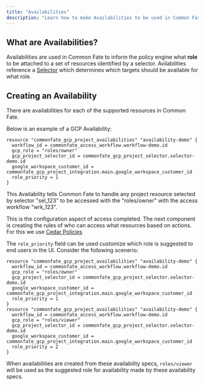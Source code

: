 ```yaml
---
title: "Availabilities"
description: "Learn how to make Availabilities to be used in Common Fate."
---
```


## What are Availabilities?

Availabilities are used in Common Fate to inform the policy engine what **role** to be attached to a set of resources identified by a selector. Avilabilities reference a [Selector](/config/selectors) which determines which targets should be available for what role.

## Creating an Availability

There are availabilities for each of the supported resources in Common Fate.

Below is an example of a GCP Availability:

```hcl workflow.tf
resource "commonfate_gcp_project_availabilities" "availability-demo" {
  workflow_id = commonfate_access_workflow.workflow-demo.id
  gcp_role = "roles/owner"
  gcp_project_selector_id = commonfate_gcp_project_selector.selector-demo.id
  google_workspace_customer_id = commonfate_gcp_project_integration.main.google_workspace_customer_id
  role_priority = 1
}
```

This Availability tells Common Fate to handle any project resource selected by selector "sel_123" to be accessed with the "roles/owner" with the access workflow "wrk_123".

This is the configuration aspect of access completed. The next component is creating the rules of who can access what resources based on actions. For this we use [Cedar Policies](https://www.cedarpolicy.com/en)

The `role_priority` field can be used customize which role is suggested to end users in the UI. Consider the following scenerio:
```hcl workflow.tf
resource "commonfate_gcp_project_availabilities" "availability-demo" {
  workflow_id = commonfate_access_workflow.workflow-demo.id
  gcp_role = "roles/owner"
  gcp_project_selector_id = commonfate_gcp_project_selector.selector-demo.id
  google_workspace_customer_id = commonfate_gcp_project_integration.main.google_workspace_customer_id
  role_priority = 1
}
resource "commonfate_gcp_project_availabilities" "availability-demo" {
  workflow_id = commonfate_access_workflow.workflow-demo.id
  gcp_role = "roles/viewer"
  gcp_project_selector_id = commonfate_gcp_project_selector.selector-demo.id
  google_workspace_customer_id = commonfate_gcp_project_integration.main.google_workspace_customer_id
  role_priority = 2
}
```

When availabilities are created from these availability specs, `roles/viewer` will be used as the suggested role for availability made by these availability specs.